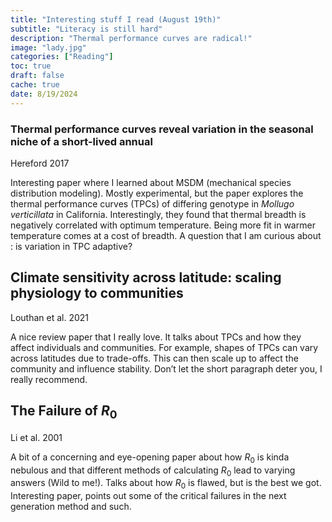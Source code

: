 ```yaml
---
title: "Interesting stuff I read (August 19th)"
subtitle: "Literacy is still hard"
description: "Thermal performance curves are radical!"
image: "lady.jpg"
categories: ["Reading"]
toc: true
draft: false
cache: true
date: 8/19/2024
---
```


### **Thermal performance curves** reveal variation in the seasonal niche of a short-lived annual

Hereford 2017

Interesting paper where I learned about MSDM (mechanical species distribution modeling). Mostly experimental, but the paper explores the thermal performance curves (TPCs) of differing genotype in *Mollugo verticillata* in California. Interestingly, they found that thermal breadth is negatively correlated with optimum temperature. Being more fit in warmer temperature comes at a cost of breadth. A question that I am curious about : is variation in TPC adaptive?

## Climate sensitivity across latitude: scaling physiology to communities

Louthan et al. 2021

A nice review paper that I really love. It talks about TPCs and how they affect individuals and communities. For example, shapes of TPCs can vary across latitudes due to trade-offs. This can then scale up to affect the community and influence stability. Don't let the short paragraph deter you, I really recommend.

## The Failure of $R_0$

Li et al. 2001

A bit of a concerning and eye-opening paper about how $R_0$ is kinda nebulous and that different methods of calculating $R_0$ lead to varying answers (Wild to me!). Talks about how $R_0$ is flawed, but is the best we got. Interesting paper, points out some of the critical failures in the next generation method and such.
